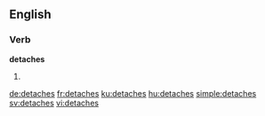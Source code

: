 ==English==

===Verb===
'''detaches'''

#{{third-person singular of|detach}}

[[de:detaches]]
[[fr:detaches]]
[[ku:detaches]]
[[hu:detaches]]
[[simple:detaches]]
[[sv:detaches]]
[[vi:detaches]]